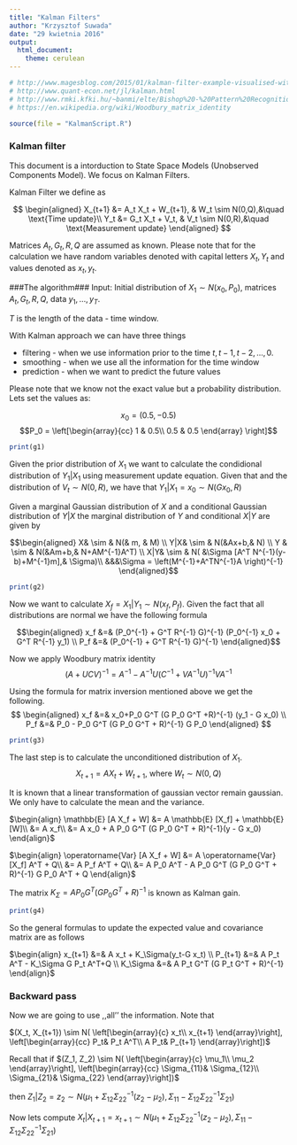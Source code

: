 ```yaml
---
title: "Kalman Filters"
author: "Krzysztof Suwada"
date: "29 kwietnia 2016"
output: 
  html_document: 
    theme: cerulean
---
```

```r
# http://www.magesblog.com/2015/01/kalman-filter-example-visualised-with-r.html
# http://www.quant-econ.net/jl/kalman.html
# http://www.rmki.kfki.hu/~banmi/elte/Bishop%20-%20Pattern%20Recognition%20and%20Machine%20Learning.pdf, page 93
# https://en.wikipedia.org/wiki/Woodbury_matrix_identity
```
```r
source(file = "KalmanScript.R")
```

### Kalman filter###
This document is a intorduction to State Space Models (Unobserved Components Model). We focus on Kalman Filters.

Kalman Filter we define as

$$
\begin{aligned}
X_{t+1} &=  A_t X_t + W_{t+1}, & W_t \sim N(0,Q),&\quad \text{Time update}\\
Y_t &= G_t X_t + V_t, & V_t \sim N(0,R),&\quad \text{Measurement update}
\end{aligned}
$$

Matrices $A_t, G_t, R, Q$ are assumed as known. Please note that for the calculation we have random variables denoted with capital letters $X_t, Y_t$ and values denoted as $x_t, y_t$.

###The algorithm###
Input: Initial distribution of $X_1 \sim N(x_0,P_0)$, matrices $A_t, G_t, R, Q$, data $y_1, \ldots, y_T$.

$T$ is the length of the data - time window.

With Kalman approach we can have three things

* filtering - when we use information prior to the time $t, t-1, t-2,\ldots,0$.
* smoothing - when we use all the information for the time window
* prediction - when we want to predict the future values
    
Please note that we know not the exact value but a probability distribution.
Lets set the values as:

$$x_0 = (0.5, -0.5)$$
$$P_0 = \left[\begin{array}{cc} 
1 & 0.5\\ 
0.5 & 0.5 
\end{array} 
\right]$$

```r
print(g1)
```

Given the prior distribution of $X_1$ we want to calculate the condidional distribution of $Y_1|X_1$ using measurement update equation. Given that and the distribution of $V_t \sim N(0,R)$, we have that $Y_1 | X_1 = x_0 \sim N(G x_0, R)$

Given a marginal Gaussian distribution of $X$ and a conditional Gaussian distribution of $Y|X$ the marginal distribution of $Y$ and conditional $X|Y$ are given by

$$\begin{aligned}
X&    \sim &  N(& m, & M)  \\ 
Y|X&  \sim &  N(&Ax+b,& N) \\
Y &   \sim &  N(&Am+b,& N+AM^{-1}A^T) \\
X|Y&  \sim &  N( &\Sigma [A^T N^{-1}(y-b)+M^{-1}m],& \Sigma)\\
&&&\Sigma = \left(M^{-1}+A^TN^{-1}A \right)^{-1}
\end{aligned}$$

```r
print(g2)
```

Now we want to calculate $X_f = X_1 | Y_1 \sim N(x_f, P_f)$. Given the fact that all distributions are normal we have the following formula

$$\begin{aligned}
x_f &=& (P_0^{-1} + G^T R^{-1} G)^{-1} (P_0^{-1} x_0 + G^T R^{-1} y_1)  \\ 
P_f &=& (P_0^{-1} + G^T R^{-1} G)^{-1}
\end{aligned}$$

Now we apply Woodbury matrix identity 
$$\left( A + UCV\right)^{-1} = A^{-1}-A^{-1}U\left(C^{-1}+VA^{-1}U\right)^{-1}VA^{-1}$$
 
Using the formula for matrix inversion mentioned above we get the following.
$$
\begin{aligned}
x_f &=& x_0+P_0 G^T (G P_0 G^T +R)^{-1} (y_1 - G x_0)  \\ 
P_f &=& P_0 - P_0 G^T (G P_0 G^T + R)^{-1} G P_0
\end{aligned}
$$

```r
print(g3)
```

The last step is to calculate the unconditioned distribution of $X_1$. 
$$X_{t+1} = A X_t + W_{t+1} \mbox{, where } W_t \sim N(0, Q)$$

It is known that a linear transformation of gaussian vector remain gaussian. We only have to calculate the mean and the variance.

$\begin{align} 
\mathbb{E} [A X_f + W] &= A \mathbb{E} [X_f] + \mathbb{E} [W]\\ 
&= A x_f\\ 
&= A x_0 + A P_0 G^T (G P_0 G^T + R)^{-1}(y - G x_0) 
\end{align}$

$\begin{align} 
\operatorname{Var} [A X_f + W] &= A \operatorname{Var}[X_f] A^T + Q\\ 
&= A P_f A^T + Q\\ 
&= A P_0 A^T - A P_0 G^T (G P_0 G^T + R)^{-1} G P_0 A^T + Q 
\end{align}$

The matrix $K_\Sigma = A P_0 G^T (G P_0 G^T + R)^{-1}$ is known as Kalman gain.

```r
print(g4)
```


So the general formulas to update the expected value and covariance matrix are as follows

$\begin{align} 
x_{t+1} &=& A x_t + K_\Sigma(y_t-G x_t) \\
P_{t+1} &=& A P_t A^T - K_\Sigma G P_t A^T+Q \\
K_\Sigma &=& A P_t G^T (G P_t G^T + R)^{-1}
\end{align}$

### Backward pass###

Now we are going to use ,,all'' the information. Note that

$(X_t, X_{t+1}) \sim N( 
\left[\begin{array}{c} x_t\\ 
x_{t+1}
\end{array}\right],
\left[\begin{array}{cc} P_t& P_t A^T\\ 
A P_t& P_{t+1}
\end{array}\right])$
 
Recall that if
$(Z_1, Z_2) \sim N( 
\left[\begin{array}{c} \mu_1\\ 
\mu_2
\end{array}\right],
\left[\begin{array}{cc} \Sigma_{11}& \Sigma_{12}\\ 
\Sigma_{21}& \Sigma_{22}
\end{array}\right])$

then $Z_1 | Z_2=z_2 \sim N(\mu_1+\Sigma_{12}\Sigma_{22}^{-1}(z_2-\mu_2),\Sigma_{11}-\Sigma_{12}\Sigma_{22}^{-1}\Sigma_{21})$

Now lets compute $X_t | X_{t+1}=x_{t+1} \sim N(\mu_1+\Sigma_{12}\Sigma_{22}^{-1}(z_2-\mu_2),\Sigma_{11}-\Sigma_{12}\Sigma_{22}^{-1}\Sigma_{21})$


